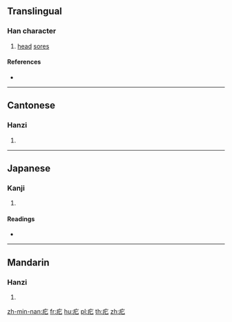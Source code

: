 ==Translingual==

===Han character===
{{Han char|rn=104|rad=疒|as=02|sn=7|four=00111|canj=KP}}

# [[head]] [[sore]]s

====References====
* {{Han ref|kx=0769.080|dkj=22023|dj=1179.110|hdz=42659.100|uh=7595|ud=30101|bh=CB70|bd=52080}}

----

==Cantonese==

===Hanzi===
{{yue-hanzi|jyut=|y=bei2}}

# {{defn|lang=yue|sort=疒02}}

----

==Japanese==

===Kanji===
{{ja-kanji|grade=|rs=疒02}}

# {{defn|lang=ja|sort=疒02}}

====Readings====
* {{ja-readings|on=[[ひ]] (hi)|kun=[[できもの]] (dekimono)}}

----

==Mandarin==

===Hanzi===
{{cmn-hanzi|pin=[[bǐ]] ([[bi3]]), [[gāng]] ([[gang1]])|wg=pi<sup>3</sup>, kang<sup>1</sup>}}

# {{defn|lang=cmn|sort=疒02}}

[[zh-min-nan:疕]]
[[fr:疕]]
[[hu:疕]]
[[pl:疕]]
[[th:疕]]
[[zh:疕]]